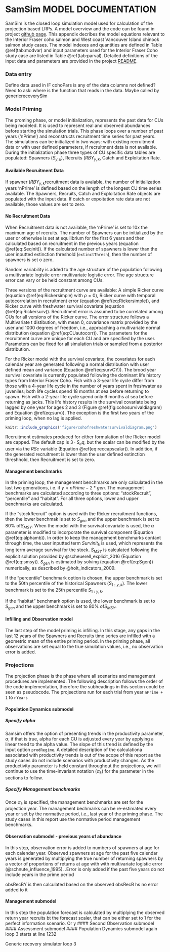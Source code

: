<!-- The following code should appear at the beginning of the first appendix.
After that, all subsequent sections will be turned into appendices. -->


# SamSim MODEL DOCUMENTATION {#app:third-appendix}

SamSim is the closed loop simulation model used for calculation of the projection based LRPs. A model overview and the code can be found in project [github page](https://github.com/Pacific-salmon-assess/samSim/tree/LRP). This appendix decribes the model equations relevant to the Interior Fraser coho salmon and West coast Vancouver Island chinook salmon study cases. The model indexes and quantities are defined in Table \@ref(tab:modvar) and input parameters used for the Interior Fraser Coho study case are listed in Table \@ref(tab:parval). Detailed definitions of the input data and parameters are provided in the project [README](https://github.com/Pacific-salmon-assess/samSim/tree/LRP#readme). 


<!----> 
\begin{table}[ht]
\caption{List of samSim model indexes and variables.}
\begin{tabular}{ll}
\hline
Notation & definition \\ 
\hline
$y$ & year \\ 
$j$ & age \\
$k$ & Conservation Unit (CU)\\
$S_{y,k}$ & Spawners \\
$RY_{y,k}$ & Calendar Year Recruits \\
$Ra_{y,k,j}$ & Age specific brood year Recruits \\
$RBY_{y,k}$ & Total brood year Recruits \\
$C_{y,k}$ & Catch \\
$ER_{y,k}$ & Exploitation rate \\
$\alpha_{k}$ & Ricker productivity parameter\\
$\beta_{k}$ & Ricker carrying capacity inverse\\ 
$\sigma_{k}$ & Recruitment model standard deviation\\
$w_{y,k}$ & Recruitment deviations\\
\hline
(\#tab:modvar)
\end{tabular}
\end{table}


\begin{table}[ht]
<!--
\caption{List of samSim model parameters and values used for the Interior Fraser study case.}
--> 
\begin{tabular}{l p{4cm} p{3cm} l}
\hline
Notation & definition & data input name & value \\ 
\hline
$\alpha_{k}$ & Ricker productivity parameter & alpha & mcmc sample\\
$\beta_{k}$ & Ricker carrying capacity inverse & beta & mcmc sample\\ 
$\sigma_{k}$ & Recruitment model standard deviation & alpha & mcmc sample\\
$\gamma_{k}$ & Recruitment model standard deviation & alpha & mcmc sample\\
$RSc$ & Scalar used to cap High recruitment values & CapScalar &3\\
$\rho$ & temporal autocorrealtion coefficient & rho & 0\\
\hline
\end{tabular}
(\#tab:parval)
\end{table}



### Data entry

Define data used in IF cohoPars is any of the data columns not defined?
Need to ask: where is the function that reads in the data. Maybe called by genericrecoverySim


### Model Priming

The proming phase, or model initialization, represents the past data for CUs being modeled. It is used to represent real and observed abundances before starting the simulation trials. This phase loops over a number of past years ('nPrime') and reconstructs recruitment time series for past years. The simulations can be initialized in two ways: with existing recruitment data or with user defined parameters, if recruitment data is not available. During the initialization phase three types of CU specific data tables are populated: Spawners ($S_{y,k}$), Recruits ($RBY_{y,k}$, Catch and Exploitation Rate.  

#### Available Recruitment Data

If spawner  ($RBY_{y,k}$recruitment data is avalable, the number of initialization years 'nPrime' is defined based on the length of the longest CU time series available. The Spawners, Recruits, Catch and Exploitation Rate objects are populated with the input data. If catch or expoitation rate data are not available, those values are set to zero.


#### No Recruitment Data

When Recruitment data is not available, the 'nPrime' is set to 10x the maximum age of recruits. The number of Spawners can be initialized by the user or otherwise is set at equilibrium for the first 6 years and then calculated based on recruitment in the previous years (equation \@ref(eq:Seqinit)). If the calculated number of spawners is lower than the user inputted extinction threshold (`extinctThresh`), then the number of spawners is set o zero. 

\begin{align}
  S_{y<=6,k} &= \frac{\alpha_{k}}{\beta_{k}} \\
  S_{y>6,k} &= RY_{y,k} \cdot (1- ER_{y,k})
  (\#eq:Seqinit)
\end{align}


Random variability is added to the age structure of the population following a multivariate logistic error multivariate logistic error. The age structure error can vary or be held constant among CUs. 
<!-- cite (Schnute and Richards 1995, eqns.S.9 and S.10) --> 

Three versions of the recruitment curve are available: A simple Ricker curve (equation \@ref(eq:Rickersimple) with $\rho = 0$), Ricker curve with temporal autocorrelation in recruitment error (equation \@ref(eq:Rickersimple)), and Ricker curve with freshwater survival covariate (equation \@ref(eq:Rickersurv)). Recruitment error is assumed to be correlated among CUs for all versions of the Ricker curve. The error structure follows a Multivariate t distibution, with mean 0, covariance matrix provided by the user and 1000 degrees of freedom, i.e., approaching a multivariate normal distribution (equation \@ref(eq:CUautocorr)). The parameters for the recruitment curve are unique for each CU and are specified by the user. Parameters can be fixed for all simulation trials or sampled from a posterior distribution. 

\begin{align}
  RBY_{y,k} &= S \cdot e^{\alpha{k} - \beta{k} \cdot S + w_{y,k} - \frac{sig_{k}^{2}}{2}}\\
  w_{y=1,k} &= 0 * \rho + v_{y,k} \\
  w_{y>1,k} &= w_{y-1,k} * \rho + v_{y,k} 
  (\#eq:Rickersimple)
\end{align}

\begin{align}
  Ra_{y,k,j} &= Propage_{j} \cdot S \cdot e^{\alpha{k} - \beta{k} \cdot S + \gamma_{k} \cdot Surv_{y,j} + w_{y,k} - \frac{\sigma_{k}^{2}}{2}}\\
  RBY_{y,k} &= \sum^{j}Ra_{y,k,j}
  (\#eq:Rickersurv)
\end{align}

\begin{equation}
  v_{y,k} \sim Multivariate t(\mu=0,covMat,df=1000)
  (\#eq:CUautocorr)
\end{equation}


For the Ricker model with the survival covariate, the covariates for each calendar year are generated following a normal distribution with user defined mean and variance (Equation \@ref(eq:survCY)). The brood year survival covariate is currently populated following the dominant life history types from Interior Fraser Coho. Fish with a 3-year life cycle differ from those with a 4-year life cycle in the number of years spent in freshwater as juveniles; both life cycles spend 18 months at sea before returning to spawn. Fish with a 2-year life cycle spend only 6 months at sea before returning as jacks. This life history results in the survival covariate being lagged by one year for ages 2 and 3 (Figure \@ref(fig:cohosurvivaldiagram) and Equation \@ref(eq:surv)). The exception is the first two years of the priming loop, when no lag is applied.
 
\begin{align}
  SurvCY_{y} &\sim N(\mu_{Surv},\sigma_{Surv})
  (\#eq:survCY)
\end{align}

\begin{align}
Surv_{y,j} = 
\begin{cases}
 SurvCY_{y-1} & \text{if } j\leq 3 \\
 SurvCY_{y} & \text{otherwise}
\end{cases}
 (\#eq:surv)
\end{align}


```r
knitr::include_graphics('figure/cohofreshwatersurvivaldiagram.png')
```


Recruitment estimates produced for either formulation of the Ricker model are capped. The default cap is  $3 \cdot S_eq$, but the scalar can be modified by the user via the $RSc$ variable (Equation \@ref(eq:reccapscalar)). In addition, if the generated recruitment is lower than the user defined extinction threshhold, then Recruitment is set to zero.  

\begin{align}
  S_{eq} &= \alpha_{k}/\beta_{k}\\
  RBY_{y,k} &= min(RBY_{y,k} , RSc \cdot \frac{\alpha_{k}}{\beta_{k}})
  (\#eq:reccapscalar)
\end{align}

#### Management benchmarks

In the priming loop, the management benchmarks are only calculated in the last two generations, i.e. if $y<nPrime-2*gen$. The management benchmarks are calculated according to three options: "stockRecruit", "percentile" and "habitat". For all three options, lower and upper benchmarks are calculated.

 If the "stockRecruit" option is used with the Ricker recruitment functions, then the lower benchmak is set to  $S_{gen}$ and the upper benchmark is set to 80\% of$S_{MSY}$. When the model with the survival covariate is used, the $\alpha$ parameter is modified to incorporate the survival component (Equation \@ref(eq:alphamb)). In order to keep the management benchmarks contant through time, the user inputted term $Survinit_{k}$ is used, which represents the long term average survival for the stock. $S_{MSY}$ is calculated following the explicit solution provided by @scheuerell_explicit_2016 (Equation  \@ref(eq:smsy)). $S_{gen}$ is estimated by solving (equation \@ref(eq:Sgen)) numerically, as described by @holt_indicators_2009. 


\begin{align}
{\alpha_{k}}^\prime &=
\begin{cases}
 \alpha_{k} + \gamma_{k}\cdot log(Survinit_{k}) & \text{ Ricker with survival} \\
  \alpha_{k}  & \text{Simple Ricker}
\end{cases}  
  (\#eq:alphamb)
\end{align}

\begin{align}
  Smsy_{k} &= (1 - lambertW(e^{1-\alpha_{k}}))/\beta_{k}
  (\#eq:smsy)
\end{align}

\begin{align}
  Smsy_{k} &= (1 - lambertW(e^{1-{\alpha_{k}}^\prime}))/\beta_{k}\\
  {\alpha_{k}}^\prime &= \alpha_{k} + \gamma_{k}\cdot log(Survinit_{k})
  (\#eq:smsy)
\end{align}


\begin{align}
  Smsy_{k} &= Sgen_{k} \cdot e^{\alpha_{k}\cdot (1-Sgen_{gen}/\beta_{k})} 
  (\#eq:Sgen)
\end{align}

If the "percentile" benchmark option is chosen, the upper benchmark is set to the 50th percentile of the historical Spawners ($S_{1:y,k}$). The lower benchmark is set to the 25th percentile $S_{1:y,k}$. 

If the "habitat" benchmark option is used, the lower benchmark is set to $S_{gen}$ and the upper benchmark is set to 80\% of$S_{MSY}$.

#### Infilling and Observation model

The last step of  the model priming is infilling. In this stage, any gaps in the last 12 years of the Spawners and Recruits time series are infilled with a geometric mean of the entire priming period.
In the priming phase, all observations are set equal to the true simulation values, i.e., no observation error is added. 



### Projections

The projection phase is the phase where all scenarios and management procedures are implemented. The following description follows the order of the code implementation, therefore the subheadings in this section could be seen as pseudocode. The projsections run for each trial from year `nPrime + 1` to `nYears` 

#### Population Dynamics submodel

##### Specify alpha

Samsim offers the option of presenting trends in the productivity parameter, $\alpha$, if that is true, alpha for each CU is adjusted every year by applying a linear trend to the alpha value. The slope of this trend is defined by the input option `prodRegime`. A detailed description of the calculationa associated with productivity trends is out of the scope of this report as the study cases do not include scenarios with productivity changes. As the productivity parameter is held constant throughout the projections, we will continue to use the time-invariant notation ($\alpha_{k}$) for the parameter in the sections to follow. 

##### Specify Management benchmarks

Once $\alpha_{k}$ is specified, the management benchmarks are set for the projection year. The management bechmarks can be re-estimated every year or set by the normative period, i.e., last year of the priming phase. The study cases in this report use the normative period management benchmarks.

*\textcolor{red}{CW: what happens id the habitat benchmarks are chosen? - onlu Smsy and sgen were specified here}*
 
#### Observation submodel - previous years of abundance


 In this step, observation error is added to numbers of spawners at age for each calendar year. Observed spawners at age for the past five calendar years is generated by multiplying the true number of returning spawners by a vector of proportions of returns at age with with multivariate logistic error
(@schnute_influence_1995). 
.Error is only added if the past five years do not include years in the prime period *\textcolor{red}{CW: need to check if this i correct}*

obsRecBY is then calculated based on the observed 
obsRecB hs no error added to it


#### Management submodel

In this step the population forecast is calculated by multiplying the observed return year recruits bt the forecast scaler, that can be either set to 1 for the perfect information scenario. Or y
#### Second Observation submodel
#### Assessment submodel
#### Population Dynamics submodel again
loop 3 starts at line 1232

Generic recovery simulator loop 3




